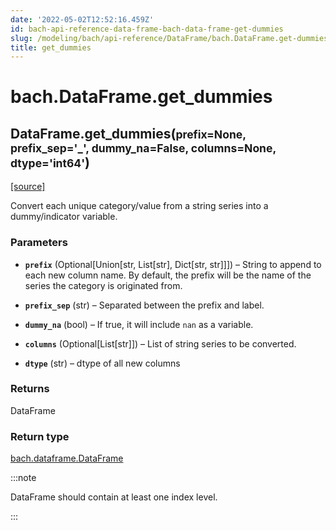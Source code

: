 ```yaml
---
date: '2022-05-02T12:52:16.459Z'
id: bach-api-reference-data-frame-bach-data-frame-get-dummies
slug: /modeling/bach/api-reference/DataFrame/bach.DataFrame.get-dummies/
title: get_dummies
---
```


# bach.DataFrame.get_dummies

<div class="method">

<h2 class="signature-method"><span class="additional-name">DataFrame.</span><span class="name">get_dummies(</span><small class="parameter-list"><span class="parameter" id="prefix">prefix=None</span>, <span class="parameter" id="prefix_sep">prefix_sep='_'</span>, <span class="parameter" id="dummy_na">dummy_na=False</span>, <span class="parameter" id="columns">columns=None</span>, <span class="parameter" id="dtype">dtype='int64'</span></small>)</h2>


&#8203;<span class="view-source">[[source]](https://github.com/objectiv/objectiv-analytics/blob/main/bach/bach/dataframe.py)</span>

<div class="content">

Convert each unique category/value from a string series into a dummy/indicator variable.


### Parameters

* **`prefix`** (Optional[Union[str, List[str], Dict[str, str]]]) – String to append to each new column name. By default, the prefix will be the name of
the series the category is originated from.

* **`prefix_sep`** (str) – Separated between the prefix and label.

* **`dummy_na`** (bool) – If true, it will include `nan` as a variable.

* **`columns`** (Optional[List[str]]) – List of string series to be converted.

* **`dtype`** (str) – dtype of all new columns



### Returns

DataFrame



### Return type

[bach.dataframe.DataFrame](/docs/modeling/bach/api-reference/DataFrame/bach.DataFrame)


:::note

DataFrame should contain at least one index level.


:::


</div>

</div>
